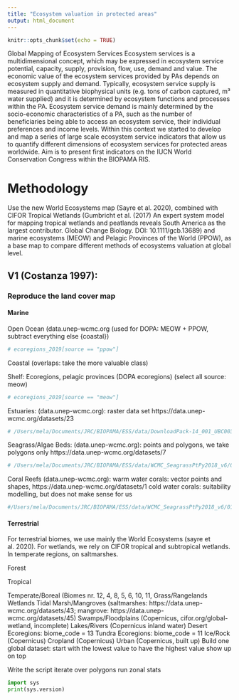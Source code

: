```yaml
---
title: "Ecosystem valuation in protected areas"
output: html_document
---
```


```r
knitr::opts_chunk$set(echo = TRUE)
```
Global Mapping of Ecosystem Services
Ecosystem services is a multidimensional concept, which may be expressed in ecosystem service potential, capacity, supply, provision, flow, use, demand and value. The economic value of the ecosystem services provided by PAs depends on ecosystem supply and demand. Typically, ecosystem service supply is measured in quantitative biophysical units (e.g. tons of carbon captured, m³ water supplied) and it is determined by ecosystem functions and processes within the PA. Ecosystem service demand is mainly determined by the socio-economic characteristics of a PA, such as the number of beneficiaries being able to access an ecosystem service, their individual preferences and income levels. Within this context we started to develop and map a series of large scale ecosystem service indicators that allow us to quantify different dimensions of ecosystem services for protected areas worldwide. Aim is to present first indicators on the IUCN World Conservation Congress within the BIOPAMA RIS. 

# Methodology
Use the new World Ecosystems map (Sayre et al. 2020), combined with CIFOR Tropical Wetlands (Gumbricht et al. (2017) An expert system model for mapping tropical wetlands and peatlands reveals South America as the largest contributor. Global Change Biology. DOI: 10.1111/gcb.13689) and marine ecosystems (MEOW) and Pelagic Provinces of the World (PPOW), as a base map to compare different methods of ecosystems valuation at global level.

## V1 (Costanza 1997):
### Reproduce the land cover map
#### Marine

Open Ocean (data.unep-wcmc.org (used for DOPA: MEOW + PPOW, subtract everything else {coastal})
```r
# ecoregions_2019[source == "ppow"]
```

Coastal (overlaps: take the more valuable class)

Shelf: Ecoregions, pelagic provinces (DOPA ecoregions) (select all source: meow)
```r
# ecoregions_2019[source == "meow"]
```

Estuaries: (data.unep-wcmc.org): raster data set https://data.unep-wcmc.org/datasets/23
```r
# /Users/mela/Documents/JRC/BIOPAMA/ESS/data/DownloadPack-14_001_UBC003_SAU_Estuaries2003_v2/01_Data/14_001_UBC003_SAU_Estuaries2003_v2.shp
```
Seagrass/Algae Beds: (data.unep-wcmc.org): points and polygons, we take polygons only https://data.unep-wcmc.org/datasets/7
```r
# /Users/mela/Documents/JRC/BIOPAMA/ESS/data/WCMC_SeagrassPtPy2018_v6/01_Data/WCMC_013_014_SeagrassesPy_v6.shp
```

Coral Reefs (data.unep-wcmc.org): 
warm water corals: vector points and shapes,
https://data.unep-wcmc.org/datasets/1
 cold water corals: suitability modelling, but does not make sense for us
```r
#/Users/mela/Documents/JRC/BIOPAMA/ESS/data/WCMC_SeagrassPtPy2018_v6/01_Data/WCMC_013_014_SeagrassesPy_v6.shp
```

#### Terrestrial
For terrestrial biomes, we use mainly the World Ecosystems (sayre et al. 2020). For wetlands, we rely on CIFOR tropical and subtropical wetlands. In temperate regions, on saltmarshes.

Forest

Tropical

Temperate/Boreal (Biomes nr. 12, 4, 8, 5, 6, 10, 11, 
Grass/Rangelands
Wetlands
Tidal Marsh/Mangroves (saltmarshes: https://data.unep-wcmc.org/datasets/43; mangrove: https://data.unep-wcmc.org/datasets/45)
Swamps/Floodplains (Copernicus, cifor.org/global-wetland, incomplete)
Lakes/Rivers (Copernicus inland water)
Desert Ecoregions: biome_code = 13
Tundra Ecoregions: biome_code = 11
Ice/Rock (Copernicus)
Cropland (Copernicus)
Urban (Copernicus, built up)
Build one global dataset:
start with the lowest value to have the highest value show up on top



Write the script
iterate over polygons
run zonal stats


```python
import sys
print(sys.version)
```
